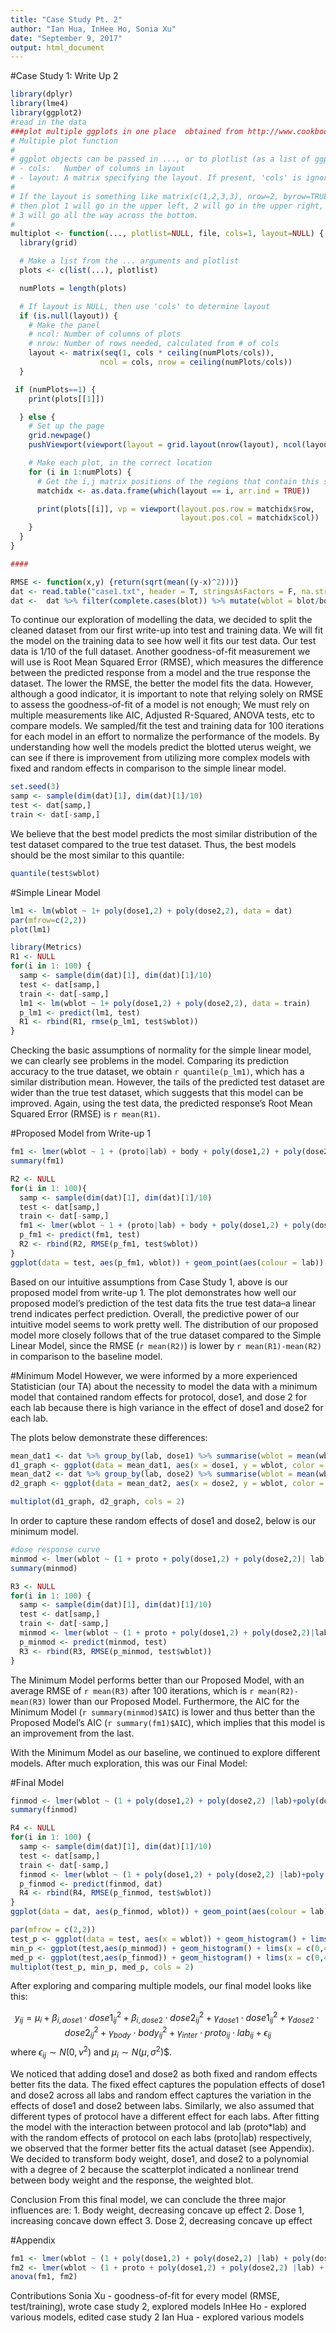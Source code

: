```yaml
---
title: "Case Study Pt. 2"
author: "Ian Hua, InHee Ho, Sonia Xu"
date: "September 9, 2017"
output: html_document
---
```


#Case Study 1: Write Up 2
```r
library(dplyr)
library(lme4)
library(ggplot2)
#read in the data
###plot multiple ggplots in one place  obtained from http://www.cookbook-r.com/Graphs/Multiple_graphs_on_one_page_(ggplot2)/
# Multiple plot function
#
# ggplot objects can be passed in ..., or to plotlist (as a list of ggplot objects)
# - cols:   Number of columns in layout
# - layout: A matrix specifying the layout. If present, 'cols' is ignored.
#
# If the layout is something like matrix(c(1,2,3,3), nrow=2, byrow=TRUE),
# then plot 1 will go in the upper left, 2 will go in the upper right, and
# 3 will go all the way across the bottom.
#
multiplot <- function(..., plotlist=NULL, file, cols=1, layout=NULL) {
  library(grid)

  # Make a list from the ... arguments and plotlist
  plots <- c(list(...), plotlist)

  numPlots = length(plots)

  # If layout is NULL, then use 'cols' to determine layout
  if (is.null(layout)) {
    # Make the panel
    # ncol: Number of columns of plots
    # nrow: Number of rows needed, calculated from # of cols
    layout <- matrix(seq(1, cols * ceiling(numPlots/cols)),
                    ncol = cols, nrow = ceiling(numPlots/cols))
  }

 if (numPlots==1) {
    print(plots[[1]])

  } else {
    # Set up the page
    grid.newpage()
    pushViewport(viewport(layout = grid.layout(nrow(layout), ncol(layout))))

    # Make each plot, in the correct location
    for (i in 1:numPlots) {
      # Get the i,j matrix positions of the regions that contain this subplot
      matchidx <- as.data.frame(which(layout == i, arr.ind = TRUE))

      print(plots[[i]], vp = viewport(layout.pos.row = matchidx$row,
                                      layout.pos.col = matchidx$col))
    }
  }
}

####

RMSE <- function(x,y) {return(sqrt(mean((y-x)^2)))} 
dat <- read.table("case1.txt", header = T, stringsAsFactors = F, na.strings = ".", colClasses=c("character","character","numeric","numeric","numeric","numeric","numeric","numeric"))
dat <-  dat %>% filter(complete.cases(blot)) %>% mutate(wblot = blot/body, wwet = wet/body)
```
To continue our exploration of modelling the data, we decided to split the cleaned dataset from our first write-up into test and training data. We will fit the model on the training data to see how well it fits our test data. Our test data is 1/10 of the full dataset. Another goodness-of-fit measurement we will use is Root Mean Squared Error (RMSE), which measures the difference between the predicted response from a model and the true response the dataset. The lower the RMSE, the better the model fits the data. However, although a good indicator, it is important to note that relying solely on RMSE to assess the goodness-of-fit of a model is not enough; We must rely on multiple measurements like AIC, Adjusted R-Squared, ANOVA tests, etc to compare models. We sampled/fit the test and training data for 100 iterations for each model in an effort to normalize the performance of the models. By understanding how well the models predict the blotted uterus weight, we can see if there is improvement from utilizing more complex models with fixed and random effects in comparison to the simple linear model.

```r
set.seed(3)
samp <- sample(dim(dat)[1], dim(dat)[1]/10)
test <- dat[samp,]
train <- dat[-samp,]
```
We believe that the best model predicts the most similar distribution of the test dataset compared to the true test dataset.
Thus, the best models should be the most similar to this quantile:
```r
quantile(test$wblot)
```

#Simple Linear Model
```r
lm1 <- lm(wblot ~ 1+ poly(dose1,2) + poly(dose2,2), data = dat)
par(mfrow=c(2,2))
plot(lm1)
```

```r
library(Metrics)
R1 <- NULL
for(i in 1: 100) {
  samp <- sample(dim(dat)[1], dim(dat)[1]/10)
  test <- dat[samp,]
  train <- dat[-samp,]
  lm1 <- lm(wblot ~ 1+ poly(dose1,2) + poly(dose2,2), data = train)
  p_lm1 <- predict(lm1, test)
  R1 <- rbind(R1, rmse(p_lm1, test$wblot))
}
```
Checking the basic assumptions of normality for the simple linear model, we can clearly see problems in the model. Comparing its prediction accuracy to the true dataset, we obtain `r quantile(p_lm1)`, which has a similar distribution mean. However, the tails of the predicted test dataset are wider than the true test dataset, which suggests that this model can be improved. Again, using the test data, the predicted response's Root Mean Squared Error (RMSE) is `r mean(R1)`.

#Proposed Model from Write-up 1
```r
fm1 <- lmer(wblot ~ 1 + (proto|lab) + body + poly(dose1,2) + poly(dose2,2), dat)
summary(fm1)
```

```r
R2 <- NULL
for(i in 1: 100){
  samp <- sample(dim(dat)[1], dim(dat)[1]/10)
  test <- dat[samp,]
  train <- dat[-samp,]
  fm1 <- lmer(wblot ~ 1 + (proto|lab) + body + poly(dose1,2) + poly(dose2,2), train)
  p_fm1 <- predict(fm1, test)
  R2 <- rbind(R2, RMSE(p_fm1, test$wblot))
}
ggplot(data = test, aes(p_fm1, wblot)) + geom_point(aes(colour = lab)) + geom_smooth() + geom_line(aes(colour=lab), linetype=5)
```
Based on our intuitive assumptions from Case Study 1, above is our proposed model from write-up 1. The plot demonstrates how well our proposed model's prediction of the test data fits the true test data--a linear trend indicates perfect prediction. Overall, the predictive power of our intuitive model seems to work pretty well. The distribution of our proposed model more closely follows that of the true dataset compared to the Simple Linear Model, since the RMSE (`r mean(R2)`) is lower by `r mean(R1)-mean(R2)` in comparison to the baseline model. 

#Minimum Model
However, we were informed by a more experienced Statistician (our TA) about the necessity to model the data with a minimum model that contained random effects for protocol, dose1, and dose 2 for each lab because there is high variance in the effect of dose1 and dose2 for each lab.

The plots below demonstrate these differences:
```r
mean_dat1 <- dat %>% group_by(lab, dose1) %>% summarise(wblot = mean(wblot))
d1_graph <- ggplot(data = mean_dat1, aes(x = dose1, y = wblot, color = lab)) + geom_line() + ggtitle("Dose 1")
mean_dat2 <- dat %>% group_by(lab, dose2) %>% summarise(wblot = mean(wblot))
d2_graph <- ggplot(data = mean_dat2, aes(x = dose2, y = wblot, color = lab)) + geom_line() + ggtitle("Dose 2")

multiplot(d1_graph, d2_graph, cols = 2)
```
In order to capture these random effects of dose1 and dose2, below is our minimum model.
```r
#dose response curve
minmod <- lmer(wblot ~ (1 + proto + poly(dose1,2) + poly(dose2,2)| lab), dat) #minimum model
summary(minmod)
```

```r
R3 <- NULL
for(i in 1: 100) {
  samp <- sample(dim(dat)[1], dim(dat)[1]/10)
  test <- dat[samp,]
  train <- dat[-samp,]
  minmod <- lmer(wblot ~ (1 + proto + poly(dose1,2) + poly(dose2,2)|lab), train)
  p_minmod <- predict(minmod, test)
  R3 <- rbind(R3, RMSE(p_minmod, test$wblot))
}
```
The Minimum Model performs better than our Proposed Model, with an average RMSE of `r mean(R3)` after 100 iterations, which is `r mean(R2)-mean(R3)` lower than our Proposed Model. Furthermore, the AIC for the Minimum Model (`r summary(minmod)$AIC`) is lower and thus better than the Proposed Model's AIC (`r summary(fm1)$AIC`), which implies that this model is an improvement from the last. 

With the Minimum Model as our baseline, we continued to explore different models. After much exploration, this was our Final Model:

#Final Model
```r
finmod <- lmer(wblot ~ (1 + poly(dose1,2) + poly(dose2,2) |lab)+poly(dose1,2)+poly(dose2,2)+poly(body,2)+(proto*lab), dat) #final model
summary(finmod)
```

```r
R4 <- NULL
for(i in 1: 100) {
  samp <- sample(dim(dat)[1], dim(dat)[1]/10)
  test <- dat[samp,]
  train <- dat[-samp,]
  finmod <- lmer(wblot ~ (1 + poly(dose1,2) + poly(dose2,2) |lab)+poly(dose1,2)+poly(dose2,2)+poly(body,2)+(proto*lab), train)
  p_finmod <- predict(finmod, dat)
  R4 <- rbind(R4, RMSE(p_finmod, test$wblot))
}
ggplot(data = dat, aes(p_finmod, wblot)) + geom_point(aes(colour = lab)) + geom_smooth() #+ geom_line(aes(colour=lab), linetype=5)


```

```r
par(mfrow = c(2,2))
test_p <- ggplot(data = test, aes(x = wblot)) + geom_histogram() + lims(x = c(0,4)) + theme_bw()
min_p <- ggplot(test,aes(p_minmod)) + geom_histogram() + lims(x = c(0,4)) + theme_bw()
med_p <- ggplot(test,aes(p_finmod)) + geom_histogram() + lims(x = c(0,4)) + theme_bw()
multiplot(test_p, min_p, med_p, cols = 2)
```
After exploring and comparing multiple models, our final model looks like this:

$$y_{ij} = \mu_i + \beta_{i,dose1}\cdot dose1_{ij}^2 + \beta_{i,dose2}\cdot dose2_{ij}^2 + \gamma_{dose1}\cdot dose1_{ij}^2 + \gamma_{dose2}\cdot dose2_{ij}^2 + \gamma_{body}\cdot body_{ij}^2 + \gamma_{inter}\cdot proto_{ij}\cdot lab_{ij} +\epsilon_{ij}$$ where $\epsilon_{ij} \sim N(0,\nu^2)$ and $\mu_i \sim N(\mu, \sigma^2)$$.

We noticed that adding dose1 and dose2 as both fixed and random effects better fits the data. The fixed effect captures the population effects of dose1 and dose2 across all labs and random effect captures the variation in the effects of dose1 and dose2 between labs. Similarly, we also assumed that different types of protocol have a different effect for each labs. After fitting the model with the interaction between protocol and lab (proto*lab) and with the random effects of protocol on each labs (proto|lab) respectively, we observed that the former better fits the actual dataset (see Appendix). We decided to transform body weight, dose1, and dose2 to a polynomial with a degree of 2 because the scatterplot indicated a nonlinear trend between body weight and the response, the weighted blot. 

Conclusion
From this final model, we can conclude the three major influences are:
1. Body weight, decreasing concave up effect
2. Dose 1, increasing concave down effect
3. Dose 2, decreasing concave up effect

#Appendix
```r
fm1 <- lmer(wblot ~ (1 + poly(dose1,2) + poly(dose2,2) |lab) + poly(dose1,2) + poly(dose2,2) + poly(body,2) + (proto*lab), dat) # interaction
fm2 <- lmer(wblot ~ (1 + proto + poly(dose1,2) + poly(dose2,2) |lab) + poly(dose1,2) + poly(dose2,2) + poly(body,2), dat) # random effect
anova(fm1, fm2)
```

Contributions
Sonia Xu - goodness-of-fit for every model (RMSE, test/training), wrote case study 2, explored models
InHee Ho - explored various models, edited case study 2
Ian Hua - explored various models